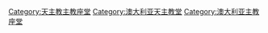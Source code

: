 {{Catmore}}

[[Category:天主教主教座堂|Category:天主教主教座堂]]
[[Category:澳大利亚天主教堂|Category:澳大利亚天主教堂]]
[[Category:澳大利亚主教座堂|Category:澳大利亚主教座堂]]